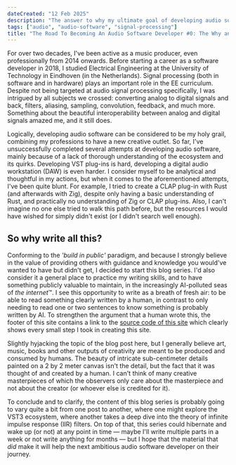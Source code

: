 ```yaml
---
dateCreated: "12 Feb 2025"
description: "The answer to why my ultimate goal of developing audio software (professionally or not) makes sense, including a brief sidestep of sharing what I think about writing, AI and creativity."
tags: ["audio", "audio-software", "signal-processing"]
title: "The Road To Becoming An Audio Software Developer #0: The Why and The How"
---
```


For over two decades, I've been active as a music producer, even professionally from 2014 onwards. Before starting a career as a software developer in 2018, I studied Electrical Engineering at the University of Technology in Eindhoven (in the Netherlands). Signal processing (both in software and in hardware) plays an important role in the EE curriculum. Despite not being targeted at audio signal processing specifically, I was intrigued by all subjects we crossed: converting analog to digital signals and back, filters, aliasing, sampling, convolution, feedback, and much more. Something about the beautiful interoperability between analog and digital signals amazed me, and it still does.

Logically, developing audio software can be considered to be my holy grail, combining my professions to have a new creative outlet. So far, I've unsuccessfully completed several attempts at developing audio software, mainly because of a lack of thorough understanding of the ecosystem and its quirks. Developing VST plug-ins is hard, developing a digital audio workstation (DAW) is even harder. I consider myself to be analytical and thoughtful in my actions, but when it comes to the aforementioned attempts, I've been quite blunt. For example, I tried to create a CLAP plug-in with Rust (and afterwards with Zig), despite only having a basic understanding of Rust, and practically no understanding of Zig or CLAP plug-ins. Also, I can't imagine no one else tried to walk this path before, but the resources I would have wished for simply didn't exist (or I didn't search well enough).

## So why write all this?

Conforming to the _'build in public'_ paradigm, and because I strongly believe in the value of providing others with guidance and knowledge you would've wanted to have but didn't get, I decided to start this blog series. I'd also consider it a general place to practice my writing skills, and to have something publicly valuable to maintain, in the increasingly AI-polluted seas of _the internet_&trade;. I see this opportunity to write as a breath of fresh air: to be able to read something clearly written by a human, in contrast to only needing to read one or two sentences to know something is probably written by AI. To strengthen the argument that a human wrote this, the footer of this site contains a link to the [source code of this site](https://github.com/tphbrok/tphbrok.me) which clearly shows every small step I took in creating this site.

Slightly hyjacking the topic of the blog post here, but I generally believe art, music, books and other outputs of creativity are meant to be produced and consumed by humans. The beauty of intricate sub-centimeter details painted on a 2 by 2 meter canvas isn't the detail, but the fact that it was thought of and created by a human. I can't think of many creative masterpieces of which the observers only care about the masterpiece and not about the creator (or whoever else is credited for it).

To conclude and to clarify, the content of this blog series is probably going to vary quite a bit from one post to another, where one might explore the VST3 ecosystem, where another takes a deep dive into the theory of infinite impulse response (IIR) filters. On top of that, this series could hibernate and wake up (or not) at any point in time &mdash; maybe I'll write multiple parts in a week or not write anything for months &mdash; but I hope that the material that _did_ make it will help the next ambitious audio software developer on their journey.
